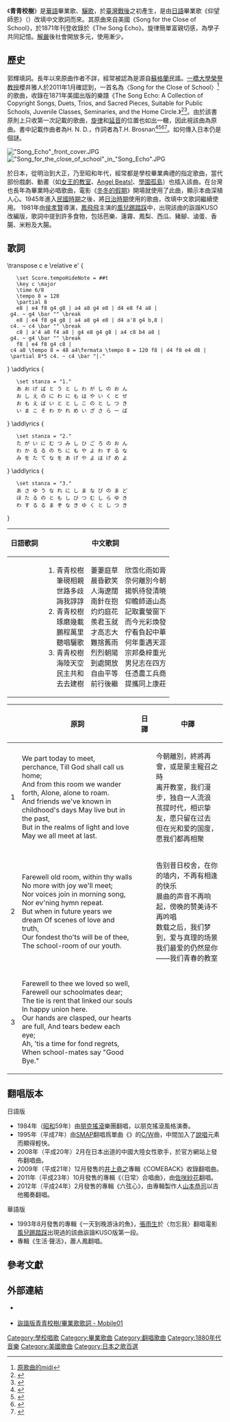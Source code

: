 {{Otheruses}}
《'''青青校樹'''》是[[華語|華語]]畢業歌、[[驪歌|驪歌]]，於[[臺灣戰後時期|臺灣戰後]]之初產生，是由[[日語|日語]]畢業歌《仰望師恩》（{{jpn|j=仰げば尊し|hg=あおげばとうとし|rm=Aogeba Tōtoshi}}）改填中文歌詞而來。其原曲來自美國《Song for the Close of School》，於1871年刊登收錄於《The Song Echo》。旋律簡單富親切感，為學子共同記憶。[[解嚴|解嚴]]後社會開放多元，使用漸少。

== 歷史 ==
郭輝填詞。長年以來原曲作者不詳，經常被認為是源自[[蘇格蘭|蘇格蘭]]民謠。[[一橋大學|一橋大學]][[榮譽教授|榮譽教授]]櫻井雅人於2011年1月確認到，一首名為〈Song for the Close of School〉<ref>[http://www.geocities.jp/saitohmoto/hobby/music/primaryfiles/53SongForTheCloseOfSchool.mid 原歌曲的midi]{{dead link|date=2018年2月 |bot=InternetArchiveBot |fix-attempted=yes }}</ref>的歌曲，收錄在1871年美國出版的樂譜《The Song Echo: A Collection of Copyright Songs, Duets, Trios, and Sacred Pieces, Suitable for Public Schools, Juvenile Classes, Seminaries, and the Home Circle.》<ref>
{{cite book
|last       = Perkins
|first      = Henry Southwick
|coauthors  = T.H. Brosnan, H. N. D.
|date=1871年
|title=The Song Echo: A Collection of Copyright Songs, Duets, Trios, and Sacred Pieces, Suitable for Public Schools, Juvenile Classes, Seminaries, and the Home Circle
|publisher=J. L. Peters
|location=[[美國|美國]][[紐約州|紐約州]][[紐約市|紐約市]][[曼哈頓區|曼哈頓區]][[百老匯|百老匯]]599街
|pages=p.141
|url=http://books.google.co.jp/books?id=HdlEAAAAIAAJ&pg=PA141
}}</ref><ref>{{Cite web
|last=Perkins
|first=Henry Southwick
|coauthors=T.H. Brosnan, H. N. D.
|date=1871年
|url=http://www.geocities.jp/saitohmoto/hobby/music/primaryfiles/Perkins-TheSongEcho.pdf
|title=Song for the Close of School
|format=PDF
|work=The Song Echo: A Collection of Copyright Songs, Duets, Trios, and Sacred Pieces, Suitable for Public Schools, Juvenile Classes, Seminaries, and the Home Circle.
|pages=p.141
|publisher=J. L. Peters
|language=en
|accessdate=2011-01-25
|archive-url=https://web.archive.org/web/20160304130706/http://www.geocities.jp/saitohmoto/hobby/music/primaryfiles/Perkins-TheSongEcho.pdf
|archive-date=2016-03-04
|dead-url=yes
}}</ref>。由於該書原則上只收第一次記載的歌曲，[[旋律|旋律]]和[[延音|延音]]的位置也如出一轍，因此視該曲為原曲。書中記載作曲者為H. N. D.，作詞者為T.H. Brosnan<ref>{{Cite web
|last=斎藤
|first=基彦
|date=2011年1月
|url=http://www.geocities.jp/saitohmoto/hobby/music/primaryfiles/primary.html#53
|title=小学唱歌集（ 初編・第二編・第三編）第五十三　あふげば尊し
|work=Moto Saitoh's Home Page
|accessdate=2011-01-25
|quote=桜井私信：2010. 01. 16
|archive-url=https://web.archive.org/web/20190330043543/http://www.geocities.jp/saitohmoto/hobby/music/primaryfiles/primary.html#53
|archive-date=2019-03-30
|dead-url=yes
}}</ref><ref>{{Cite web
|last=斎藤
|first=基彦
|date=2011年1月
|url=http://www.geocities.jp/saitohmoto/hobby/music/primaryfiles/primary-en.html#53
|title="Songs for Primary Schools"Volume I, II and III No. 53. Aogeba tohtoshi (Respectful)
|work=Moto Saitoh's Home Page
|language=en
|accessdate=2011-01-25
|quote=Sakurai: private communication 16 Jan., 2011
|archive-url=https://web.archive.org/web/20110810041230/http://www.geocities.jp/saitohmoto/hobby/music/primaryfiles/primary-en.html#53
|archive-date=2011-08-10
|dead-url=yes
}}</ref><ref>{{Cite web|author=春山陽一|date=2011-01-24|url=http://www.asahi.com/national/update/0124/TKY201101240084.html|title=「唱歌集最大の謎」解明　あおげば尊し、元は米国の曲|work=[[asahi.com|asahi.com]]|publisher=[[朝日新聞社|朝日新聞社]]|language=ja|accessdate=2011-01-24|quote=同書が基本的に初出の曲を載せているので、桜井さんは「原曲に間違いない」とみている。 作詞はT・H・ブロスナン、作曲者はH・N・Dとあったが、どのような人物かはっきりしない。|archiveurl=https://web.archive.org/web/20110125002902/http://www.asahi.com/national/update/0124/TKY201101240084.html|archivedate=2011-01-25|deadurl=yes}}</ref><ref>{{Cite web
|author=共同通信
|authorlink=共同通信
|date=2011-01-24
|url=http://www.47news.jp/CN/201101/CN2011012401000813.html
|title=「あおげば尊し」原曲の楽譜発見 19世紀米国の歌
|work=[[47NEWS|47NEWS]]
|publisher=[[全国新聞ネット|全国新聞ネット]]
|language=ja
|accessdate=2011-01-25
|quote=旋律もフェルマータの位置も「あおげば尊し」と全く同じという。
|archive-date=2011-02-04
|archive-url=https://web.archive.org/web/20110204083836/http://www.47news.jp/CN/201101/CN2011012401000813.html
|dead-url=no
}}</ref>。如何傳入日本仍是個謎。

[[File:"Song_Echo"_front_cover.JPG|thumb]]
[[File:"Song_for_the_close_of_school"_in_"Song_Echo".JPG|thumb]]

於日本，從明治到大正，乃至昭和年代，經常都是學校畢業典禮的指定歌曲，當代部份戲劇、動畫（如[[女王的教室|女王的教室]]、[[Angel_Beats!|Angel Beats!]]、[[學園孤島|學園孤島]]）也插入該曲。在台灣也長年為畢業時必唱歌曲，電影《[[冬冬的假期|冬冬的假期]]》開場就使用了此曲，顯示本曲深植人心。1945年進入[[臺灣戰後時期|民國時期]]之後，{{fact|臺灣教育廳|time=2021-02-16}}將[[台灣日治時期|日治時期]]使用的歌曲，改填中文歌詞繼續使用。
1981年由[[侯孝賢|侯孝賢]]導演，[[鳳飛飛|鳳飛飛]]主演的[[風兒踢踏踩|風兒踢踏踩]]中，出現該曲的詼諧KUSO改編版，歌詞中提到許多食物，包括芭樂、蓮霧、鳳梨、西瓜、豬腳、滷蛋、香腸、米粉及大腸。

== 歌詞 ==
<score vorbis="1">
\transpose c e \relative e' {
	\set Score.tempoHideNote = ##t
	\key c \major
	\time 6/8
	\tempo 8 = 120
	\partial 8
	e8 | e4 f8 g4 g8 | a4 a8 g4 e8 | d4 e8 f4 a8 | g4. ~ g4 \bar "" \break
	e8 | e4 f8 g4 g8 | a4 a8 g4 e8 | d4 a'8 g4 b,8 | c4. ~ c4 \bar "" \break
	c8 | a'4 a8 f4 a8 | g4 e8 g4 g8 | a4 c8 b4 a8 | g4. ~ g4 \bar "" \break
	f8 | e4 f8 g4 c8 | c4 a8 \tempo 8 = 48 a4\fermata \tempo 8 = 120 f8 | d4 f8 e4 d8 | \partial 8*5 c4. ~ c4 \bar "|."
}
\addlyrics {
	\set stanza = "1."
	あ お げ ば と う と し わ が し の お ん
	お し え の に わ に も は や い く と せ
	お も え ば い と と し こ の と し つ き
	い ま こ そ わ か れ め い ざ さ ら ー ば
}
\addlyrics {
	\set stanza = "2."
	た が い に む つ み し ひ ご ろ の お ん
	わ か る る の ち に も や よ わ す る な
	み を た て な を あ げ や よ は げ め よ
}
\addlyrics {
	\set stanza = "3."
	あ さ ゆ う な れ に し ま な び の ま ど
	ほ た る の と も し び つ む し ら ゆ き
	わ す る る ま ぞ な き ゆ く と し つ き
}
</score>
{|class="wikitable"
! 日語歌詞 !! 中文歌詞
|-
|{{lang|ja|
# 仰げば　尊し　我が師の恩<br />教（おしえ）の庭にも　はや幾年（いくとせ）<br />思えば　いと疾（と）し　この年月（としつき）<br />今こそ　別れめ　いざさらば
# 互（たがい）に睦（むつみ）し　日ごろの恩<br />別（わか）るる後（のち）にも　やよ　忘るな<br />身を立て　名をあげ　やよ　励めよ<br />今こそ　別れめ　いざさらば
# 朝夕　馴（な）れにし　学びの窓<br />蛍の灯火（ともしび）　積む白雪（しらゆき）<br />忘るる　間（ま）ぞなき　ゆく年月<br />今こそ　別れめ　いざさらば}}
|
# 青青校樹　萋萋庭草　欣霑化雨如膏<br />筆硯相親　晨昏歡笑　奈何離別今朝<br />世路多歧　人海遼闊　揚帆待發清曉<br />誨我諄諄　南針在抱　仰瞻師道山高
# 青青校樹　灼灼庭花　記取囊螢窗下<br />琢磨幾載　羨君玉就　而今光彩煥發<br />鵬程萬里　才高志大　佇看負起中華<br />聽唱驪歌　難捨舊雨　何年重遇天涯
# 青青校樹　烈烈朝陽　宗邦桑梓重光<br />海陸天空　到處開放　男兒志在四方<br />民主共和　自由平等　任憑農工兵商<br />去去建樹　前行後繼　提攜同上康莊
|}

{|class="wikitable"
! !! 原詞 !! 日譯 !! 中譯
|-
|1
|We part today to meet, perchance, Till God shall call us home;<br/>And from this room we wander forth, Alone, alone to roam.<br/>And friends we've known in childhood's days May live but in the past,<br/>But in the realms of light and love May we all meet at last.
|{{lang|ja|私たちは今日別れ、まためぐり逢う、きっと、神が私たちをその御下へ招く時に。<br/>そしてこの部屋から私たちは歩み出て、自らの足で一人さまよう。<br/>幼年期から今日までを共にした友は、生き続けるだろう、過去の中で。<br/>しかし、光と愛の御国で、最後には皆と再会できるだろう。}}
|今朝離別，終將再會，或是蒙主寵召之時<br/>离开教室，我们漫步，独自一人流浪<br/>孩提时代，相识挚友，愿只留在过去<br/>但在光和爱的国度，愿我们都再相聚
|-
|2
|Farewell old room, within thy walls No more with joy we'll meet;<br/>Nor voices join in morning song, Nor ev'ning hymn repeat.<br/>But when in future years we dream Of scenes of love and truth,<br/>Our fondest tho'ts will be of thee, The school-room of our youth.
|{{lang|ja|さよなら古き部屋よ、汝の壁の内で、楽しく集うことはもう無い。<br/>朝に声を揃えて歌うことも、午後の賛美歌も、もう繰り返すことはない。<br/>だが、幾年も後の未来に、私たちは愛と真実の場を夢見る。<br/>私たちの最も大切な思い出は、汝、幼き日々の教室となるのだろう。}}
|告别昔日校舍，在你的墙内，不再有相逢的快乐<br/>晨曲的声音不再响起，傍晚的赞美诗不再吟唱<br/>数载之后，我们梦到，爱与真理的场景<br/>我们最爱的仍然是你——我们青春的教室
|-
|3
|Farewell to thee we loved so well, Farewell our schoolmates dear;<br/>The tie is rent that linked our souls In happy union here.<br/>Our hands are clasped, our hearts are full, And tears bedew each eye;<br/>Ah, 'tis a time for fond regrets, When school-mates say "Good Bye."
|{{lang|ja|さよなら私たちがかく愛した汝よ、さよなら親愛なる級友たちよ。<br/>私たちの魂を、幸せなひとつの繋がりとしてきた絆は解かれた。<br/>私たちの手は固く握られ、心は満ち、そして目には涙をたたえ。<br/>ああ、これぞ惜別の時、級友たちの言葉は「さよなら」。}}
|
|}

== 翻唱版本 ==
;日語版
* 1984年（[[昭和|昭和]]59年）由[[朋克搖滾|朋克搖滾]]樂團{{lj|The Stalin|ザ・スターリン}}翻唱，{{lj|遠藤道郎|遠藤ミチロウ}}以朋克搖滾風格演奏。
* 1995年（平成7年）由[[SMAP|SMAP]]翻唱爲單曲《{{lj|KANSHA-SHITE|KANSHAして}}》的[[C/W|C/W]]曲，中間加入了[[說唱|說唱]]元素而顯得輕快。
* 2008年（平成20年）2月在日本出道的中國大陸女性歌手{{link-ja|殷瑜琼|ジェイド・イン}}，於官方網站上發布翻唱曲。
* 2009年（平成21年）12月發售的[[井上堯之|井上堯之]]專輯《COMEBACK》收錄翻唱曲。
* 2011年（平成23年）10月發售的專輯《〈日常〉合唱曲》，由[[佐咲紗花|佐咲紗花]]翻唱。
* 2012年（平成24年）2月發售的專輯《六弦心》，由專輯製作人[[山本恭司|山本恭司]]以吉他獨奏翻唱。

;華語版
* 1993年8月發售的專輯《一天到晚游泳的魚》，[[張雨生|張雨生]]於〈勿忘我〉翻唱電影[[風兒踢踏踩|風兒踢踏踩]]出現過的該曲詼諧KUSO版第一段。
* 專輯《生活·聲活》，蕭人鳳翻唱。

==參考文獻==
{{reflist}}

== 外部連結 ==
{{Wikisourcelang|ja|仰げば尊し}}
* {{ja}}[http://www.lang.nagoya-u.ac.jp/nichigen/issue/pdf/4/4-05.pdf {{lang|ja|試論「身を立て名をあげ」の現在「仰げば尊し」・「音楽」教科書・「唱歌」教育から 田中 克己}}]
* [http://www.mobile01.com/topicdetail.php?f=37&t=3115383#40716595 詼諧版青青校樹/畢業歌歌詞 - Mobile01]
{{DEFAULTSORT:Aogeba Tōtoshi}}
[[Category:學校唱歌|Category:學校唱歌]]
[[Category:畢業歌曲|Category:畢業歌曲]]
[[Category:翻唱歌曲|Category:翻唱歌曲]]
[[Category:1880年代音樂|Category:1880年代音樂]]
[[Category:美國歌曲|Category:美國歌曲]]
[[Category:日本之歌百選|Category:日本之歌百選]]